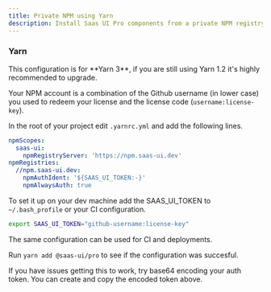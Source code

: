 ```yaml
---
title: Private NPM using Yarn
description: Install Saas UI Pro components from a private NPM registry.
---
```


### Yarn

<Info>
  This configuration is for **Yarn 3**, if you are still using Yarn 1.2 it's
  highly recommended to upgrade.
</Info>

Your NPM account is a combination of the Github username (in lower case) you used to redeem your license and the license code (`username:license-key`).

<NpmAuthToken />

In the root of your project edit `.yarnrc.yml` and add the following lines.

```yml
npmScopes:
  saas-ui:
    npmRegistryServer: 'https://npm.saas-ui.dev'
npmRegistries:
  //npm.saas-ui.dev:
    npmAuthIdent: '${SAAS_UI_TOKEN:-}'
    npmAlwaysAuth: true
```

To set it up on your dev machine add the SAAS_UI_TOKEN to `~/.bash_profile` or your CI configuration.

```bash
export SAAS_UI_TOKEN="github-username:license-key"
```

The same configuration can be used for CI and deployments.

Run `yarn add @saas-ui/pro` to see if the configuration was succesful.

If you have issues getting this to work, try base64 encoding your auth token. You can create and copy the encoded token above.
